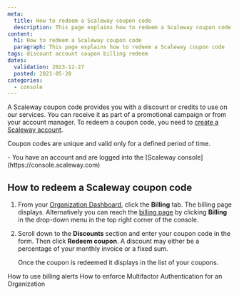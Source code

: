 ```yaml
---
meta:
  title: How to redeem a Scaleway coupon code
  description: This page explains how to redeem a Scaleway coupon code
content:
  h1: How to redeem a Scaleway coupon code
  paragraph: This page explains how to redeem a Scaleway coupon code
tags: discount account coupon billing redeem
dates:
  validation: 2023-12-27
  posted: 2021-05-28
categories:
  - console
---
```


A Scaleway coupon code provides you with a discount or credits to use on our services. You can receive it as part of a promotional campaign or from your account manager. To redeem a coupon code, you need to [create a Scaleway account](/console/account/how-to/create-an-account/).

Coupon codes are unique and valid only for a defined period of time.

<Message type="requirement">
  - You have an account and are logged into the [Scaleway console](https://console.scaleway.com)
</Message>

## How to redeem a Scaleway coupon code

1. From your [Organization Dashboard](https://console.scaleway.com/organization), click the **Billing** tab. The billing page displays.
    <Lightbox src="scaleway-billing-tab.webp" alt="" />
    <Message type="tip">
      Alternatively you can reach the [billing page](https://console.scaleway.com/organization/billing) by clicking **Billing** in the drop-down menu in the top right corner of the console.
    </Message>
2. Scroll down to the **Discounts** section and enter your coupon code in the form. Then click **Redeem coupon**.
    <Lightbox src="scaleway-redeem-coupon.webp" alt="" />
    <Message type="note">
      A discount may either be a percentage of your monthly invoice or a fixed sum.
    </Message>

    Once the coupon is redeemed it displays in the list of your coupons.


<Navigation title="See also">
  <PreviousButton to="/console/account/how-to/use-billing-alerts/">How to use billing alerts</PreviousButton>
  <NextButton to="/console/account/how-to/enforce-mfa">How to enforce Multifactor Authentication for an Organization</NextButton>
</Navigation>

